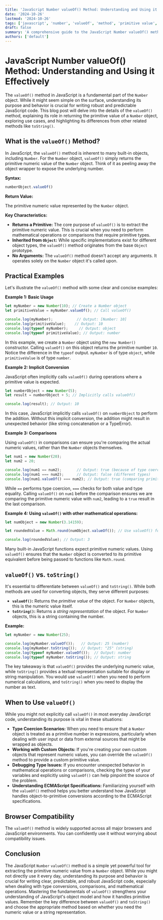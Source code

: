 ```yaml
---
title: 'JavaScript Number valueOf() Method: Understanding and Using it Effectively'
date: '2024-10-26'
lastmod: '2024-10-26'
tags: ['javascript', 'number', 'valueOf', 'method', 'primitive value', 'type conversion', 'javascript basics', 'web development']
draft: false
summary: 'A comprehensive guide to the JavaScript Number valueOf() method, explaining its purpose, usage, and differences from toString() with practical code examples for developers.'
authors: ['default']
---
```


# JavaScript Number valueOf() Method: Understanding and Using it Effectively

The `valueOf()` method in JavaScript is a fundamental part of the `Number` object. While it might seem simple on the surface, understanding its purpose and behavior is crucial for writing robust and predictable JavaScript code. This blog post will delve into the details of the `valueOf()` method, explaining its role in returning the primitive value of a `Number` object, exploring use cases, and highlighting its differences from other related methods like `toString()`.

## What is the `valueOf()` Method?

In JavaScript, the `valueOf()` method is inherent to many built-in objects, including `Number`.  For the `Number` object, `valueOf()` simply returns the primitive numeric value of the `Number` object.  Think of it as peeling away the object wrapper to expose the underlying number.

**Syntax:**

```javascript
numberObject.valueOf()
```

**Return Value:**

The primitive numeric value represented by the `Number` object.

**Key Characteristics:**

*   **Returns a Primitive:** The core purpose of `valueOf()` is to extract the primitive numeric value. This is crucial when you need to perform mathematical operations or comparisons that require primitive types.
*   **Inherited from `Object`:** While specific implementations exist for different object types, the `valueOf()` method originates from the base `Object` prototype.
*   **No Arguments:** The `valueOf()` method doesn't accept any arguments. It operates solely on the `Number` object it's called upon.

## Practical Examples

Let's illustrate the `valueOf()` method with some clear and concise examples:

**Example 1: Basic Usage**

```javascript
let myNumber = new Number(10); // Create a Number object
let primitiveValue = myNumber.valueOf(); // Call valueOf()

console.log(myNumber);           // Output: [Number: 10]
console.log(primitiveValue);    // Output: 10
console.log(typeof myNumber);     // Output: object
console.log(typeof primitiveValue); // Output: number
```

In this example, we create a `Number` object using the `new Number()` constructor. Calling `valueOf()` on this object returns the primitive number `10`.  Notice the difference in the `typeof` output.  `myNumber` is of type `object`, while `primitiveValue` is of type `number`.

**Example 2: Implicit Conversion**

JavaScript often implicitly calls `valueOf()` during operations where a primitive value is expected.

```javascript
let numberObject = new Number(5);
let result = numberObject + 5; // Implicitly calls valueOf()

console.log(result); // Output: 10
```

In this case, JavaScript implicitly calls `valueOf()` on `numberObject` to perform the addition.  Without this implicit conversion, the addition might result in unexpected behavior (like string concatenation or a TypeError).

**Example 3: Comparisons**

Using `valueOf()` in comparisons can ensure you're comparing the actual numeric values, rather than the `Number` objects themselves.

```javascript
let num1 = new Number(20);
let num2 = 20;

console.log(num1 == num2);       // Output: true (because of type coercion)
console.log(num1 === num2);      // Output: false (different types)
console.log(num1.valueOf() === num2); // Output: true (comparing primitive values)
```

While `==` performs type coercion, `===` checks for both value and type equality.  Calling `valueOf()` on `num1` before the comparison ensures we are comparing the primitive numeric value with `num2`, leading to a `true` result in the last comparison.

**Example 4: Using `valueOf()` with other mathematical operations:**

```javascript
let numObject = new Number(3.14159);

let roundedValue = Math.round(numObject.valueOf()); // Use valueOf() for Math.round

console.log(roundedValue); // Output: 3
```

Many built-in JavaScript functions expect primitive numeric values.  Using `valueOf()` ensures that the `Number` object is converted to its primitive equivalent before being passed to functions like `Math.round`.

## `valueOf()` vs. `toString()`

It's essential to differentiate between `valueOf()` and `toString()`. While both methods are used for converting objects, they serve different purposes:

*   **`valueOf()`:**  Returns the *primitive value* of the object.  For `Number` objects, this is the numeric value itself.
*   **`toString()`:**  Returns a *string representation* of the object.  For `Number` objects, this is a string containing the number.

**Example:**

```javascript
let myNumber = new Number(25);

console.log(myNumber.valueOf());   // Output: 25 (number)
console.log(myNumber.toString());  // Output: "25" (string)
console.log(typeof myNumber.valueOf());  // Output: number
console.log(typeof myNumber.toString()); // Output: string
```

The key takeaway is that `valueOf()` provides the underlying numeric value, while `toString()` provides a textual representation suitable for display or string manipulation.  You would use `valueOf()` when you need to perform numerical calculations, and `toString()` when you need to display the number as text.

## When to Use `valueOf()`

While you might not explicitly call `valueOf()` in most everyday JavaScript code, understanding its purpose is vital in these situations:

*   **Type Coercion Scenarios:** When you need to ensure that a `Number` object is treated as a primitive number in expressions, particularly when dealing with user input or data from external sources that might be wrapped as objects.
*   **Working with Custom Objects:**  If you're creating your own custom objects that represent numeric values, you can override the `valueOf()` method to provide a custom primitive value.
*   **Debugging Type Issues:** If you encounter unexpected behavior in mathematical operations or comparisons, checking the types of your variables and explicitly using `valueOf()` can help pinpoint the source of the problem.
*   **Understanding ECMAScript Specifications:** Familiarizing yourself with the `valueOf()` method helps you better understand how JavaScript handles object-to-primitive conversions according to the ECMAScript specifications.

## Browser Compatibility

The `valueOf()` method is widely supported across all major browsers and JavaScript environments. You can confidently use it without worrying about compatibility issues.

## Conclusion

The JavaScript `Number` `valueOf()` method is a simple yet powerful tool for extracting the primitive numeric value from a `Number` object. While you might not directly use it every day, understanding its purpose and behavior is crucial for writing clear, predictable, and robust JavaScript code, especially when dealing with type conversions, comparisons, and mathematical operations. Mastering the fundamentals of `valueOf()` strengthens your understanding of JavaScript's object model and how it handles primitive values. Remember the key difference between `valueOf()` and `toString()` and choose the appropriate method based on whether you need the numeric value or a string representation.